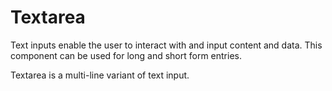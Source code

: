 
# Textarea

Text inputs enable the user to interact with and input content and data. This component can be used for long and short form entries.

Textarea is a multi-line variant of text input.

<Preview withToolbar>
  <Story id="textarea--default-story" height="240px" />
</Preview>
